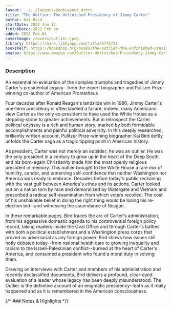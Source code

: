 ```yaml
---
layout: ../../layouts/BookLayout.astro
title: "The Outlier: The Unfinished Presidency of Jimmy Carter"
author: Kai Bird
startDate: 2022 Jan 17
finishDate: 2022 Feb 04
added: 2022 Feb 04
coverImage: /covers/outlier.jpeg
library: https://share.libbyapp.com/title/5775731
bookshelf: https://bookshop.org/books/the-outlier-the-unfinished-presidency-of-jimmy-carter/9780451495235
amazon: https://www.amazon.com/Outlier-Unfinished-Presidency-Jimmy-Carter/dp/0451495233
---
```


<ReadingTime
startDate  = {frontmatter.startDate}
finishDate = {frontmatter.finishDate}
/>

### Description
An essential re-evaluation of the complex triumphs and tragedies of Jimmy Carter's presidential legacy--from the expert biographer and Pulitzer Prize-winning co-author of American Prometheus

Four decades after Ronald Reagan's landslide win in 1980, Jimmy Carter's one-term presidency is often labeled a failure; indeed, many Americans view Carter as the only ex-president to have used the White House as a stepping-stone to greater achievements. But in retrospect the Carter political odyssey is a rich and human story, marked by both formidable accomplishments and painful political adversity. In this deeply researched, brilliantly written account, Pulitzer Prize-winning biographer Kai Bird deftly unfolds the Carter saga as a tragic tipping point in American history.

As president, Carter was not merely an outsider; he was an outlier. He was the only president in a century to grow up in the heart of the Deep South, and his born-again Christianity made him the most openly religious president in memory. This outlier brought to the White House a rare mix of humility, candor, and unnerving self-confidence that neither Washington nor America was ready to embrace. Decades before today's public reckoning with the vast gulf between America's ethos and its actions, Carter looked out on a nation torn by race and demoralized by Watergate and Vietnam and prescribed a radical self-examination from which voters recoiled. The cost of his unshakable belief in doing the right thing would be losing his re-election bid--and witnessing the ascendance of Reagan.

In these remarkable pages, Bird traces the arc of Carter's administration, from his aggressive domestic agenda to his controversial foreign policy record, taking readers inside the Oval Office and through Carter's battles with both a political establishment and a Washington press corps that proved as adversarial as any foreign power. Bird shows how issues still hotly debated today--from national health care to growing inequality and racism to the Israeli-Palestinian conflict--burned at the heart of Carter's America, and consumed a president who found a moral duty in solving them.

Drawing on interviews with Carter and members of his administration and recently declassified documents, Bird delivers a profound, clear-eyed evaluation of a leader whose legacy has been deeply misunderstood. The Outlier is the definitive account of an enigmatic presidency--both as it really happened and as it is remembered in the American consciousness.

{/* ### Notes & Highlights */}

<BuyBook
  library   = {frontmatter.library}
  bookshelf = {frontmatter.bookshelf}
  amazon    = {frontmatter.amazon}
/>
